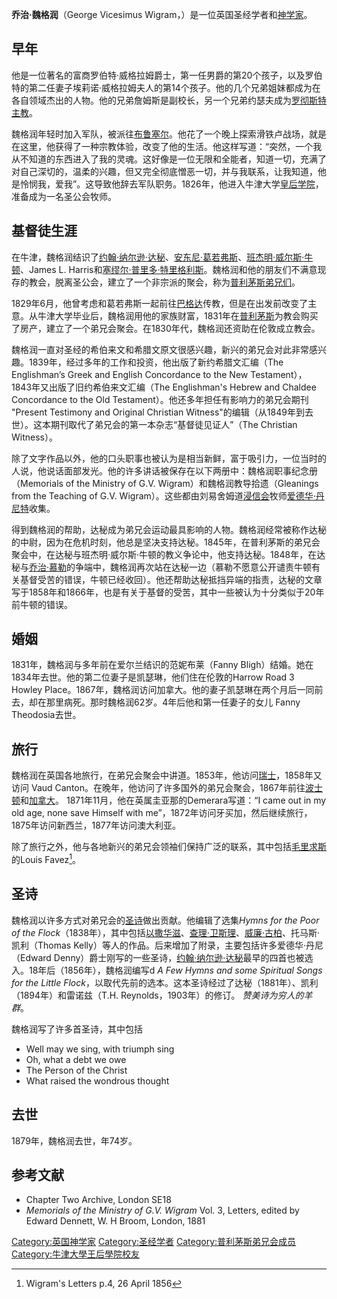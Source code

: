 '''乔治·魏格润'''（George Vicesimus Wigram，{{bd|1805年|3月29日|1879年|2月1日}}）是一位英国圣经学者和[[神学家|神学家]]。 

==早年==
他是一位著名的富商罗伯特·威格拉姆爵士，第一任男爵的第20个孩子，以及罗伯特的第二任妻子埃莉诺·威格拉姆夫人的第14个孩子。他的几个兄弟姐妹都成为在各自领域杰出的人物。他的兄弟詹姆斯是副校长，另一个兄弟约瑟夫成为[[罗彻斯特主教|罗彻斯特主教]]。

魏格润年轻时加入军队，被派往[[布鲁塞尔|布鲁塞尔]]。他花了一个晚上探索滑铁卢战场，就是在这里，他获得了一种宗教体验，改变了他的生活。他这样写道：“突然，一个我从不知道的东西进入了我的灵魂。这好像是一位无限和全能者，知道一切，充满了对自己深切的，温柔的兴趣，但又完全彻底憎恶一切，并与我联系，让我知道，他是怜悯我，爱我”。这导致他辞去军队职务。1826年，他进入牛津大学[[皇后学院|皇后学院]]，准备成为一名圣公会牧师。

==基督徒生涯==

在牛津，魏格润结识了[[达秘|约翰·纳尔逊·达秘]]、[[安东尼·葛若弗斯|安东尼·葛若弗斯]]、[[班杰明·威尔斯·牛顿|班杰明·威尔斯·牛顿]]、James L. Harris和[[塞缪尔·普里多·特里格利斯|塞缪尔·普里多·特里格利斯]]。魏格润和他的朋友们不满意现存的教会，脱离圣公会，建立了一个非宗派的聚会，称为[[普利茅斯弟兄会|普利茅斯弟兄们]]。

1829年6月，他曾考虑和葛若弗斯一起前往[[巴格达|巴格达]]传教，但是在出发前改变了主意。从牛津大学毕业后，魏格润用他的家族财富，1831年在[[普利茅斯|普利茅斯]]为教会购买了房产，建立了一个弟兄会聚会。在1830年代，魏格润还资助在伦敦成立教会。

魏格润一直对圣经的希伯来文和希腊文原文很感兴趣，新兴的弟兄会对此非常感兴趣。1839年，经过多年的工作和投资，他出版了新约希腊文汇编（The Englishman’s Greek and English Concordance to the New Testament），1843年又出版了旧约希伯来文汇编（The Englishman's Hebrew and Chaldee Concordance to the Old Testament）。他还多年担任有影响力的弟兄会期刊 "Present Testimony and Original Christian Witness"的编辑（从1849年到去世）。这本期刊取代了弟兄会的第一本杂志“基督徒见证人”（The Christian Witness）。

除了文字作品以外，他的口头职事也被认为是相当新鲜，富于吸引力，一位当时的人说，他说话面部发光。他的许多讲话被保存在以下两册中：魏格润职事纪念册（Memorials of the Ministry of G.V. Wigram）和魏格润教导拾遗（Gleanings from the Teaching of G.V. Wigram）。这些都由刘易舍姆道[[浸信会|浸信会]]牧师[[爱德华·丹尼特|爱德华·丹尼特]]收集。

得到魏格润的帮助，达秘成为弟兄会运动最具影响的人物。魏格润经常被称作达秘的中尉，因为在危机时刻，他总是坚决支持达秘。1845年，在普利茅斯的弟兄会聚会中，在达秘与班杰明·威尔斯·牛顿的教义争论中，他支持达秘。1848年，在达秘与[[乔治·慕勒|乔治·慕勒]]的争端中，魏格润再次站在达秘一边（慕勒不愿意公开谴责牛顿有关基督受苦的错误，牛顿已经收回）。他还帮助达秘抵挡异端的指责，达秘的文章写于1858年和1866年，也是有关于基督的受苦，其中一些被认为十分类似于20年前牛顿的错误。

==婚姻==
1831年，魏格润与多年前在爱尔兰结识的范妮布莱（Fanny Bligh）结婚。她在1834年去世。他的第二位妻子是凯瑟琳，他们住在伦敦的Harrow Road 3 Howley Place。1867年，魏格润访问加拿大。他的妻子凯瑟琳在两个月后一同前去，却在那里病死。那时魏格润62岁。4年后他和第一任妻子的女儿 Fanny Theodosia去世。

==旅行==
魏格润在英国各地旅行，在弟兄会聚会中讲道。1853年，他访问[[瑞士|瑞士]]，1858年又访问 Vaud Canton。在晚年，他访问了许多国外的弟兄会聚会，1867年前往[[波士顿|波士顿]]和[[加拿大|加拿大]]。 1871年11月，他在英属圭亚那的Demerara写道：“I came out in my old age, none save Himself with me”，1872年访问牙买加，然后继续旅行，1875年访问新西兰，1877年访问澳大利亚。

除了旅行之外，他与各地新兴的弟兄会领袖们保持广泛的联系，其中包括[[毛里求斯|毛里求斯]]的Louis Favez<ref>Wigram's Letters p.4, 26 April 1856</ref>。

==圣诗==
魏格润以许多方式对弟兄会的[[圣诗|圣诗]]做出贡献。他编辑了选集''Hymns for the Poor of the Flock''（1838年），其中包括[[以撒华滋|以撒华滋]]、[[查理·卫斯理|查理·卫斯理]]、[[威廉·古柏|威廉·古柏]]、托马斯·凯利（Thomas Kelly）等人的作品。后来增加了附录，主要包括许多爱德华·丹尼（Edward Denny）爵士刚写的一些圣诗，[[达秘|约翰·纳尔逊·达秘]]最早的四首也被选入。18年后（1856年），魏格润编写d ''A Few Hymns and some Spiritual Songs for the Little Flock''，以取代先前的选本。这本圣诗经过了达秘（1881年）、凯利（1894年）和雷诺兹（T.H. Reynolds，1903年）的修订。 ''赞美诗为穷人的羊群''。

魏格润写了许多首圣诗，其中包括
* Well may we sing, with triumph sing
* Oh, what a debt we owe
* The Person of the Christ
* What raised the wondrous thought

==去世==
1879年，魏格润去世，年74岁。

==参考文献==
{{Reflist}}
* Chapter Two Archive, London SE18
* ''Memorials of the Ministry of G.V. Wigram'' Vol. 3, Letters, edited by Edward Dennett, W. H Broom, London, 1881

{{DEFAULTSORT:Wigram, George}}
[[Category:英国神学家|Category:英国神学家]]
[[Category:圣经学者|Category:圣经学者]]
[[Category:普利茅斯弟兄会成员|Category:普利茅斯弟兄会成员]]
[[Category:牛津大學王后學院校友|Category:牛津大學王后學院校友]]